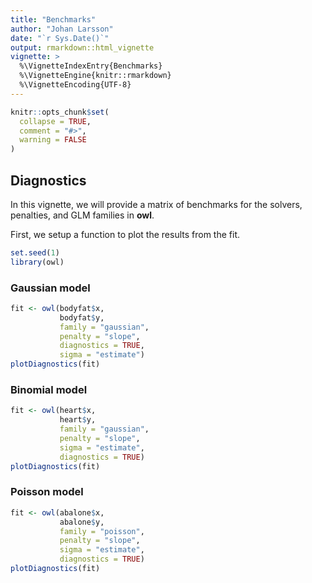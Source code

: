 ```yaml
---
title: "Benchmarks"
author: "Johan Larsson"
date: "`r Sys.Date()`"
output: rmarkdown::html_vignette
vignette: >
  %\VignetteIndexEntry{Benchmarks}
  %\VignetteEngine{knitr::rmarkdown}
  %\VignetteEncoding{UTF-8}
---
```


```r
knitr::opts_chunk$set(
  collapse = TRUE,
  comment = "#>",
  warning = FALSE
)
```

## Diagnostics

In this vignette, we will provide a matrix of benchmarks for the
solvers, penalties, and GLM families in **owl**.

First, we setup a function to plot the results from the fit.

```r
set.seed(1)
library(owl)
```

### Gaussian model

```r
fit <- owl(bodyfat$x, 
           bodyfat$y,
           family = "gaussian",
           penalty = "slope",
           diagnostics = TRUE,
           sigma = "estimate")
plotDiagnostics(fit)
```

### Binomial model

```r
fit <- owl(heart$x,
           heart$y,
           family = "gaussian",
           penalty = "slope",
           sigma = "estimate",
           diagnostics = TRUE)
plotDiagnostics(fit)
```


### Poisson model

```r
fit <- owl(abalone$x,
           abalone$y,
           family = "poisson",
           penalty = "slope",
           sigma = "estimate",
           diagnostics = TRUE)
plotDiagnostics(fit)
```


